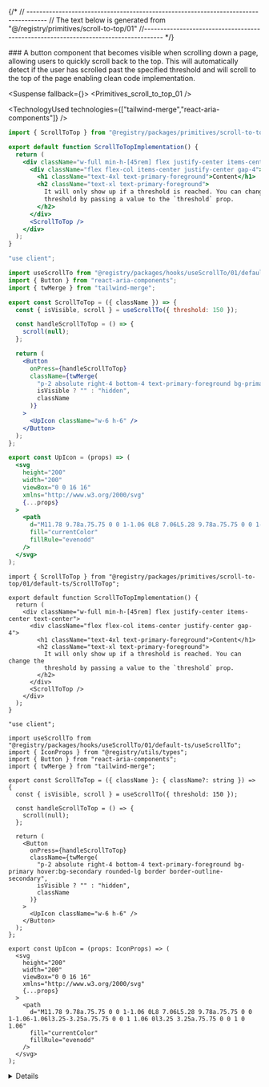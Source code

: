 
{/*
// ------------------------------------------------------------------------------------
    //	The text below is generated from "@/registry/primitives/scroll-to-top/01"
//------------------------------------------------------------------------------------
*/}

<Wrapper>
<Title>Scroll To Top</Title>
### A button component that becomes visible when scrolling down a page, allowing users to quickly scroll back to the top. This will automatically detect if the user has scrolled past the specified threshold and will scroll to the top of the page enabling clean code implementation.

<WrapperToggle >
<Preview>



<Suspense fallback={<Skeleton className="h-60 rounded-lg" />}>
<Display>
<Primitives_scroll_to_top_01 />
</Display>
</Suspense>

</Preview>

<Implementation>

<TechnologyUsed technologies={["tailwind-merge","react-aria-components"]} />
<CodeBlock>

```default|js|example.jsx
import { ScrollToTop } from "@registry/packages/primitives/scroll-to-top/01/default-js/ScrollToTop";

export default function ScrollToTopImplementation() {
  return (
    <div className="w-full min-h-[45rem] flex justify-center items-center text-center">
      <div className="flex flex-col items-center justify-center gap-4">
        <h1 className="text-4xl text-primary-foreground">Content</h1>
        <h2 className="text-xl text-primary-foreground">
          It will only show up if a threshold is reached. You can change the
          threshold by passing a value to the `threshold` prop.
        </h2>
      </div>
      <ScrollToTop />
    </div>
  );
}

```

```default|js|ScrollToTop.jsx
"use client";

import useScrollTo from "@registry/packages/hooks/useScrollTo/01/default-js/useScrollTo";
import { Button } from "react-aria-components";
import { twMerge } from "tailwind-merge";

export const ScrollToTop = ({ className }) => {
  const { isVisible, scroll } = useScrollTo({ threshold: 150 });

  const handleScrollToTop = () => {
    scroll(null);
  };

  return (
    <Button
      onPress={handleScrollToTop}
      className={twMerge(
        "p-2 absolute right-4 bottom-4 text-primary-foreground bg-primary hover:bg-secondary rounded-lg border border-outline-secondary",
        isVisible ? "" : "hidden",
        className
      )}
    >
      <UpIcon className="w-6 h-6" />
    </Button>
  );
};

export const UpIcon = (props) => (
  <svg
    height="200"
    width="200"
    viewBox="0 0 16 16"
    xmlns="http://www.w3.org/2000/svg"
    {...props}
  >
    <path
      d="M11.78 9.78a.75.75 0 0 1-1.06 0L8 7.06L5.28 9.78a.75.75 0 0 1-1.06-1.06l3.25-3.25a.75.75 0 0 1 1.06 0l3.25 3.25a.75.75 0 0 1 0 1.06"
      fill="currentColor"
      fillRule="evenodd"
    />
  </svg>
);

```

```default|ts|example.tsx
import { ScrollToTop } from "@registry/packages/primitives/scroll-to-top/01/default-ts/ScrollToTop";

export default function ScrollToTopImplementation() {
  return (
    <div className="w-full min-h-[45rem] flex justify-center items-center text-center">
      <div className="flex flex-col items-center justify-center gap-4">
        <h1 className="text-4xl text-primary-foreground">Content</h1>
        <h2 className="text-xl text-primary-foreground">
          It will only show up if a threshold is reached. You can change the
          threshold by passing a value to the `threshold` prop.
        </h2>
      </div>
      <ScrollToTop />
    </div>
  );
}

```

```default|ts|ScrollToTop.tsx
"use client";

import useScrollTo from "@registry/packages/hooks/useScrollTo/01/default-ts/useScrollTo";
import { IconProps } from "@registry/utils/types";
import { Button } from "react-aria-components";
import { twMerge } from "tailwind-merge";

export const ScrollToTop = ({ className }: { className?: string }) => {
  const { isVisible, scroll } = useScrollTo({ threshold: 150 });

  const handleScrollToTop = () => {
    scroll(null);
  };

  return (
    <Button
      onPress={handleScrollToTop}
      className={twMerge(
        "p-2 absolute right-4 bottom-4 text-primary-foreground bg-primary hover:bg-secondary rounded-lg border border-outline-secondary",
        isVisible ? "" : "hidden",
        className
      )}
    >
      <UpIcon className="w-6 h-6" />
    </Button>
  );
};

export const UpIcon = (props: IconProps) => (
  <svg
    height="200"
    width="200"
    viewBox="0 0 16 16"
    xmlns="http://www.w3.org/2000/svg"
    {...props}
  >
    <path
      d="M11.78 9.78a.75.75 0 0 1-1.06 0L8 7.06L5.28 9.78a.75.75 0 0 1-1.06-1.06l3.25-3.25a.75.75 0 0 1 1.06 0l3.25 3.25a.75.75 0 0 1 0 1.06"
      fill="currentColor"
      fillRule="evenodd"
    />
  </svg>
);

```

</CodeBlock>
<Details>


</Details>
</Implementation>
</WrapperToggle>
</Wrapper>
